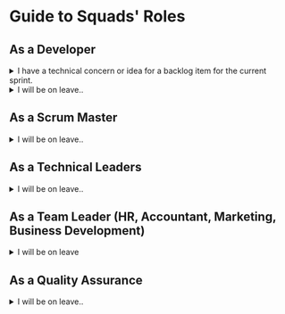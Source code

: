 # Guide to Squads' Roles 


## As a Developer

<details>
	<summary>I have a technical concern or idea for a backlog item for the current sprint.</summary>

  Reach out to the **Scrum Master**.

  Since **Scrum Master** own the lead the development sprint, they have the knowledge, responsibility, and incentive to resolve technical concerns.
</details>

<details>
	<summary>I will be on leave..</summary>

As a Developer, you will ask for request off in following steps:
1. Before requesting your day off, familiarize yourself with [the company’s policies](/team/leave-and-absence-guidelines) regarding day off.
2. Check to see how many vacation days, and personal days you have available.
3. Submit your request to your **Leader/Scrum Master/Manager** with a specific reason, and ensure that you make arrangements for coverage.
4. Inform your absence to all members via **chatting group in Slack** with date, time, private reason (optional) and cc **Mr. Quynh (CEO) & Ms. Phuong (Accountant)** for information.



  
</details>

## As a Scrum Master

<details>
	<summary>I will be on leave..</summary>

As a Scrum Master, you will ask for request off in following steps:
1. Before requesting day off, familiarize yourself with company's policies regarding day off. This information is available in company policy or through your supervisor.
2. Check to see how many the vacation days, personal days you have available
3. Submit your request to your **Mr. Quynh (CEO)** with specific reason, and ensure that you make arrangements for coverage 
4. Inform your absence to all members via **chatting group in Slack** with date, time, private reason (optional) and cc **Mr. Quynh (CEO) & Ms. Phuong (Accountant)** for information.

</details>

## As a Technical Leaders

<details>
	<summary>I will be on leave..</summary>
As a Technical Leaders, you will ask for request off in following steps:
1. Before requesting day off, familiarize yourself with company's policies regarding day off. This information is available in company policy or through your supervisor.
2. Check to see how many the vacation days, personal days you have available
3. Submit your request to your **Mr. Quynh (CEO)** with specific reason, and ensure that you make arrangements for coverage 
4. Inform your absence to all members via **chatting group in Slack** with date, time, private reason (optional) and cc **Mr. Quynh (CEO) & Ms. Phuong (Accountant)** for information.


</details>

## As a Team Leader (HR, Accountant, Marketing, Business Development)



<details>
	<summary> I will be on leave </summary>
  As a Team Leader (HR, Account, Marketing, Business Development), you will ask for request off in following steps:
1. Before requesting day off, familiarize yourself with company's policies regarding day off. This information is available in company policy or through your supervisor.
2. Check to see how many the vacation days, personal days you have available
3. Submit your request to your **Mr. Quynh (CEO)** with specific reason, and ensure that you make arrangements for coverage 
4. Inform your absence to all members via **chatting group in Slack** with date, time, private reason (optional) and cc **Mr. Quynh (CEO) & Ms. Phuong (Accountant)** for information.

  
</details>

## As a Quality Assurance

<details>
	<summary>I will be on leave..</summary>
As a Quality Assurance, you will ask for request off in following steps:
1. Before requesting day off, familiarize yourself with company's policies regarding day off. This information is available in company policy or through your supervisor.
2. Check to see how many the vacation days, personal days you have available
3. Submit your request to your **Leader/Scrum Master** with specific reason, and ensure that you make arrangements for coverage 
4. Inform your absence to all members via **chatting group in Slack** with date, time, private reason (optional) and cc **Mr. Quynh (CEO) & Ms. Phuong (Accountant)** for information.

</details>
